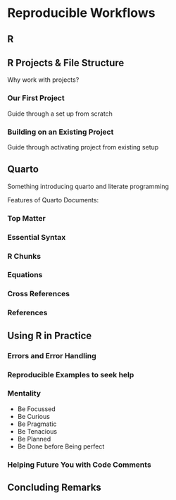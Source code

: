 # Reproducible Workflows


## R 


## R Projects & File Structure

Why work with projects?

### Our First Project

Guide through a set up from scratch

### Building on an Existing Project 

Guide through activating project from existing setup

## Quarto 

Something introducing quarto and literate programming

Features of Quarto Documents:

### Top Matter

### Essential Syntax 

### R Chunks 

### Equations

### Cross References 

### References

## Using R in Practice

### Errors and Error Handling 

### Reproducible Examples to seek help 

### Mentality

* Be Focussed
* Be Curious
* Be Pragmatic
* Be Tenacious
* Be Planned 
* Be Done before Being perfect

### Helping Future You with Code Comments

## Concluding Remarks